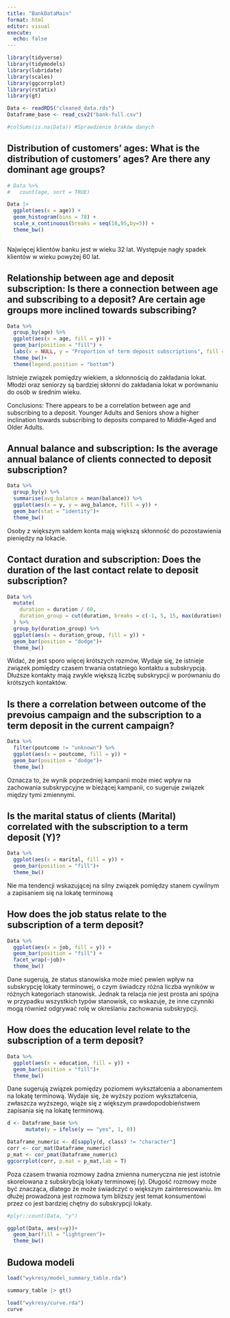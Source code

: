 ```yaml
---
title: "BankDataMain"
format: html
editor: visual
execute: 
  echo: false
---
```


```r

library(tidyverse)
library(tidymodels)
library(lubridate)
library(scales)
library(ggcorrplot)
library(rstatix)
library(gt)
```

```r
Data <- readRDS("cleaned_data.rds")
Dataframe_base <- read_csv2("bank-full.csv")
```

```r
#colSums(is.na(Data)) #Sprawdzenie braków danych
```

## Distribution of customers' ages: What is the distribution of customers' ages? Are there any dominant age groups?

```r
# Data %>%
#   count(age, sort = TRUE)

Data |>  
  ggplot(aes(x = age)) +
  geom_histogram(bins = 78) + 
  scale_x_continuous(breaks = seq(18,95,by=5)) +
  theme_bw()
 
```

Najwięcej klientów banku jest w wieku 32 lat. Występuje nagły spadek klientów w wieku powyżej 60 lat.


## Relationship between age and deposit subscription: Is there a connection between age and subscribing to a deposit? Are certain age groups more inclined towards subscribing?

```r
Data %>%
  group_by(age) %>%
  ggplot(aes(x = age, fill = y)) +
  geom_bar(position = "fill") +
  labs(x = NULL, y = "Proportion of term deposit subscriptions", fill = "Has the client subscribed a term deposit?") +
  theme_bw()+
  theme(legend.position = "bottom")
```

Istnieje związek pomiędzy wiekiem, a skłonnością do zakładania lokat. Młodzi oraz seniorzy są bardziej skłonni do zakładania lokat w porównaniu do osób w średnim wieku.

Conclusions: There appears to be a correlation between age and subscribing to a deposit. Younger Adults and Seniors show a higher inclination towards subscribing to deposits compared to Middle-Aged and Older Adults.

## Annual balance and subscription: Is the average annual balance of clients connected to deposit subscription?

```r
Data %>%
  group_by(y) %>%
  summarise(avg_balance = mean(balance)) %>%
  ggplot(aes(x = y, y = avg_balance, fill = y)) +
  geom_bar(stat = "identity")+
  theme_bw()
```

Osoby z większym saldem konta mają większą skłonność do pozostawienia pieniędzy na lokacie.

## Contact duration and subscription: Does the duration of the last contact relate to deposit subscription?

```r
Data %>%
  mutate(
    duration = duration / 60,
    duration_group = cut(duration, breaks = c(-1, 5, 15, max(duration) + 1), labels = c("Short", "Long", "Very long")), right = TRUE
  ) %>%
  group_by(duration_group) %>%
  ggplot(aes(x = duration_group, fill = y)) +
  geom_bar(position = "dodge")+
  theme_bw()

```

Widać, że jest sporo więcej krótszych rozmów, Wydaje się, że istnieje związek pomiędzy czasem trwania ostatniego kontaktu a subskrypcją. Dłuższe kontakty mają zwykle większą liczbę subskrypcji w porównaniu do krótszych kontaktów.

## Is there a correlation between outcome of the prevoius campaign and the subscription to a term deposit in the current campaign?

```r
Data %>%
  filter(poutcome != "unknown") %>% 
  ggplot(aes(x = poutcome, fill = y)) +
  geom_bar(position = "dodge")+
  theme_bw()
```

Oznacza to, że wynik poprzedniej kampanii może mieć wpływ na zachowania subskrypcyjne w bieżącej kampanii, co sugeruje związek między tymi zmiennymi.

## Is the marital status of clients (Marital) correlated with the subscription to a term deposit (Y)?

```r
Data %>%
  ggplot(aes(x = marital, fill = y)) +
  geom_bar(position = "fill")+
  theme_bw()

```

Nie ma tendencji wskazującej na silny związek pomiędzy stanem cywilnym a zapisaniem się na lokatę terminową

## How does the job status relate to the subscription of a term deposit?

```r
Data %>%
  ggplot(aes(x = job, fill = y)) +
  geom_bar(position = "fill") +
  facet_wrap(~job)+
  theme_bw()
```

Dane sugerują, że status stanowiska może mieć pewien wpływ na subskrypcję lokaty terminowej, o czym świadczy różna liczba wyników w różnych kategoriach stanowisk. Jednak ta relacja nie jest prosta ani spójna w przypadku wszystkich typów stanowisk, co wskazuje, że inne czynniki mogą również odgrywać rolę w określaniu zachowania subskrypcji.

## How does the education level relate to the subscription of a term deposit?

```r
Data %>%
  ggplot(aes(x = education, fill = y)) +
  geom_bar(position = "fill")+
  theme_bw()
```

Dane sugerują związek pomiędzy poziomem wykształcenia a abonamentem na lokatę terminową. Wydaje się, że wyższy poziom wykształcenia, zwłaszcza wyższego, wiąże się z większym prawdopodobieństwem zapisania się na lokatę terminową.

```r
d <- Dataframe_base %>% 
      mutate(y = ifelse(y == "yes", 1, 0))

Dataframe_numeric <- d[sapply(d, class) != "character"]
corr <- cor_mat(Dataframe_numeric)
p_mat <- cor_pmat(Dataframe_numeric)
ggcorrplot(corr, p.mat = p_mat,lab = T)
```

Poza czasem trwania rozmowy żadna zmienna numeryczna nie jest istotnie skorelowana z subskrybcją lokaty terminowej (y). Długość rozmowy może być znacząca, dlatego że może świadczyć o większym zainteresowaniu. Im dłużej prowadzona jest rozmowa tym bliższy jest temat konsumentowi przez co jest bardziej chętny do subskrypcji lokaty.

```r
#plyr::count(Data, "y")

ggplot(Data, aes(x=y))+
  geom_bar(fill = "lightgreen")+
  theme_bw()
```



## Budowa modeli



```r
load("wykresy/model_summary_table.rda")

summary_table |> gt()
```


```r
load("wykresy/curve.rda")
curve
```

